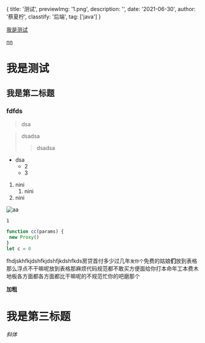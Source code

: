 

  {
    title: '测试',
    previewImg: '1.png',
    description: '',
    date: '2021-06-30',
    author: '蔡夏柠',
    classtify: '后端',
    tag: ['java']
  } 

<a href="#我是测试">我是测试</a>

[nn](http://example.com)


# 我是测试

## 我是第二标题

### fdfds

  >  dsa 
  
  > dsadsa
  > > dsadsa

  - dsa
    - 2
    - 3 


1. nini
   1. nini
2. nini 

![aa](1.png)


`1`

```javascript
function cc(params) {
 new Proxy()
}
let c = 0
```
fhdjskhfkjdshfkjdshfjkdshfkds房贷首付多少过几年`发你个`免费的姑娘**们**放到表格那么浮点不干嘛呢放到表格那麻烦代码规范都不敢买方便面给你打本命年工本费木地板各方面都各方面都比干嘛呢的不规范忙你的吧磨那个

**加粗**

# 我是第三标题


*斜体*


